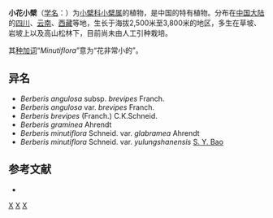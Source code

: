 {{Speciesbox 
| genus = Berberis
| species = minutiflora
| authority = C.K.Schneid., 1912
}}
'''小花小檗'''（[[学名|学名]]：{{lang|la|''Berberis minutiflora''}}）为[[小檗科|小檗科]][[小檗属|小檗属]]的植物，是中国的特有植物。分布在[[中国大陆|中国大陆]]的[[四川|四川]]、[[云南|云南]]、[[西藏|西藏]]等地，生长于海拔2,500米至3,800米的地区，多生在草坡、岩坡上以及高山松林下，目前尚未由人工引种栽培。

其[[种加词|种加词]]“''Minutiflora ''”意为“花非常小的”。

== 异名 ==
* ''Berberis angulosa'' subsp. ''brevipes'' Franch.
* ''Berberis angulosa'' var. ''brevipes'' Franch.
* ''Berberis brevipes'' (Franch.) C.K.Schneid.
* ''Berberis graminea'' Ahrendt
* ''Berberis minutiflora'' Schneid. var. ''glabramea'' Ahrendt
* ''Berberis minutiflora'' Schneid. var. ''yulungshanensis'' [[包士英|S. Y. Bao]]

== 参考文献 ==
<div class="references-small">
* {{cite web| url =http://www.bioinfo.cn/db05/KmzwSpecies.php?action=view&id=1832| title =小花小檗| work =《中国高等植物数据库全库》| publisher =中国科学院微生物研究所| author =昆明植物研究所| accessdate =2009-02-22| deadurl =yes| archiveurl =https://web.archive.org/web/20160305091234/http://www.bioinfo.cn/db05/KmzwSpecies.php?action=view&id=1832| archivedate =2016-03-05}}
</div>
{{Taxonbar|from=Q10960152}}

[[Category:中國特有植物|X]]
[[Category:小檗属|X]]
[[Category:1912年描述的植物|X]]